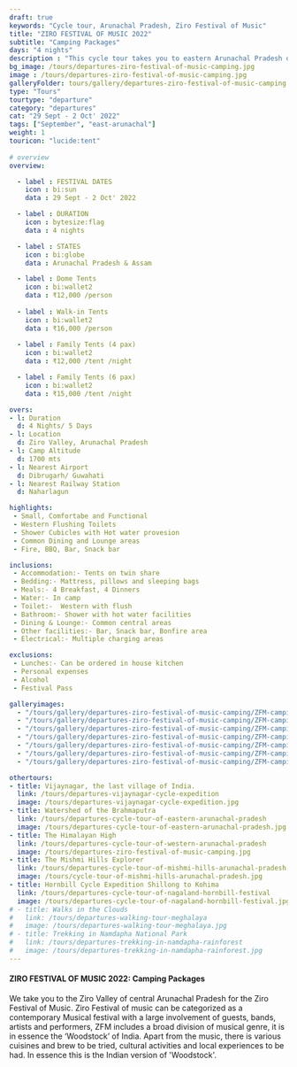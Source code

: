 ```yaml
---
draft: true
keywords: "Cycle tour, Arunachal Pradesh, Ziro Festival of Music"
title: "ZIRO FESTIVAL OF MUSIC 2022"
subtitle: "Camping Packages"
days: "4 nights"
description : "This cycle tour takes you to eastern Arunachal Pradesh on a multiday cycling holiday."
bg_image: /tours/departures-ziro-festival-of-music-camping.jpg
image : /tours/departures-ziro-festival-of-music-camping.jpg
galleryFolder: tours/gallery/departures-ziro-festival-of-music-camping
type: "Tours" 
tourtype: "departure"
category: "departures"
cat: "29 Sept - 2 Oct' 2022" 
tags: ["September", "east-arunachal"]
weight: 1
touricon: "lucide:tent"
 
# overview
overview:

  - label : FESTIVAL DATES
    icon : bi:sun
    data : 29 Sept - 2 Oct' 2022

  - label : DURATION
    icon : bytesize:flag
    data : 4 nights

  - label : STATES
    icon : bi:globe
    data : Arunachal Pradesh & Assam

  - label : Dome Tents
    icon : bi:wallet2
    data : ₹12,000 /person 
  
  - label : Walk-in Tents
    icon : bi:wallet2
    data : ₹16,000 /person
  
  - label : Family Tents (4 pax)
    icon : bi:wallet2
    data : ₹12,000 /tent /night

  - label : Family Tents (6 pax)
    icon : bi:wallet2
    data : ₹15,000 /tent /night  

overs:
- l: Duration 
  d: 4 Nights/ 5 Days
- l: Location
  d: Ziro Valley, Arunachal Pradesh 
- l: Camp Altitude
  d: 1700 mts
- l: Nearest Airport
  d: Dibrugarh/ Guwahati
- l: Nearest Railway Station
  d: Naharlagun

highlights:
 - Small, Comfortabe and Functional 
 - Western Flushing Toilets
 - Shower Cubicles with Hot water provesion
 - Common Dining and Lounge areas
 - Fire, BBQ, Bar, Snack bar

inclusions:
 - Accommodation:- Tents on twin share
 - Bedding:- Mattress, pillows and sleeping bags
 - Meals:- 4 Breakfast, 4 Dinners
 - Water:- In camp 
 - Toilet:-  Western with flush
 - Bathroom:- Shower with hot water facilities
 - Dining & Lounge:- Common central areas
 - Other facilities:- Bar, Snack bar, Bonfire area
 - Electrical:- Multiple charging areas

exclusions:
 - Lunches:- Can be ordered in house kitchen
 - Personal expenses
 - Alcohol
 - Festival Pass

galleryimages:
  - "/tours/gallery/departures-ziro-festival-of-music-camping/ZFM-camping-1.jpg"
  - "/tours/gallery/departures-ziro-festival-of-music-camping/ZFM-camping-2.jpg" 
  - "/tours/gallery/departures-ziro-festival-of-music-camping/ZFM-camping-3.jpg" 
  - "/tours/gallery/departures-ziro-festival-of-music-camping/ZFM-camping-4.jpg" 
  - "/tours/gallery/departures-ziro-festival-of-music-camping/ZFM-camping-5.jpg" 
  - "/tours/gallery/departures-ziro-festival-of-music-camping/ZFM-camping-6.jpg" 
  - "/tours/gallery/departures-ziro-festival-of-music-camping/ZFM-camping-7.jpg"

othertours:
- title: Vijaynagar, the last village of India.
  link: /tours/departures-vijaynagar-cycle-expedition
  image: /tours/departures-vijaynagar-cycle-expedition.jpg
- title: Watershed of the Brahmaputra
  link: /tours/departures-cycle-tour-of-eastern-arunachal-pradesh
  image: /tours/departures-cycle-tour-of-eastern-arunachal-pradesh.jpg
- title: The Himalayan High
  link: /tours/departures-cycle-tour-of-western-arunachal-pradesh
  image: /tours/departures-ziro-festival-of-music-camping.jpg
- title: The Mishmi Hills Explorer 
  link: /tours/departures-cycle-tour-of-mishmi-hills-arunachal-pradesh
  image: /tours/cycle-tour-of-mishmi-hills-arunachal-pradesh.jpg
- title: Hornbill Cycle Expedition Shillong to Kohima
  link: /tours/departures-cycle-tour-of-nagaland-hornbill-festival
  image: /tours/departures-cycle-tour-of-nagaland-hornbill-festival.jpg
# - title: Walks in the Clouds
#   link: /tours/departures-walking-tour-meghalaya
#   image: /tours/departures-walking-tour-meghalaya.jpg
# - title: Trekking in Namdapha National Park
#   link: /tours/departures-trekking-in-namdapha-rainforest
#   image: /tours/departures-trekking-in-namdapha-rainforest.jpg    
---
```


#### ZIRO FESTIVAL OF MUSIC 2022: Camping Packages 

We take you to the Ziro Valley of central Arunachal Pradesh for the Ziro Festival of Music. Ziro Festival of music can be categorized as a contemporary Musical festival with a large involvement of guests, bands, artists and performers, ZFM includes a broad division of musical genre, it is in essence the ‘Woodstock’ of India. Apart from the music, there is various  cuisines and brew to be tried, cultural activities and local experiences to be had. In essence this is the Indian version of 'Woodstock'.





